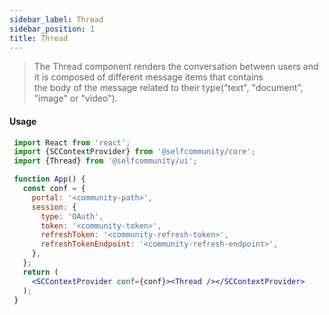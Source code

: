 ```yaml
---
sidebar_label: Thread
sidebar_position: 1
title: Thread
---
```


> The Thread component renders the conversation between users and it is composed of different message items that contains<br/>
 the body of the message related to their type("text", "document", "image" or "video").


<Logged><Thread/></Logged>

#### Usage

```jsx
 import React from 'react';
 import {SCContextProvider} from '@selfcommunity/core';
 import {Thread} from '@selfcommunity/ui';

 function App() {
   const conf = {
     portal: '<community-path>',
     session: {
       type: 'OAuth',
       token: '<community-token>',
       refreshToken: '<community-refresh-token>',
       refreshTokenEndpoint: '<community-refresh-endpoint>',
     },
   };
   return (
     <SCContextProvider conf={conf}><Thread /></SCContextProvider>
   );
 }
```